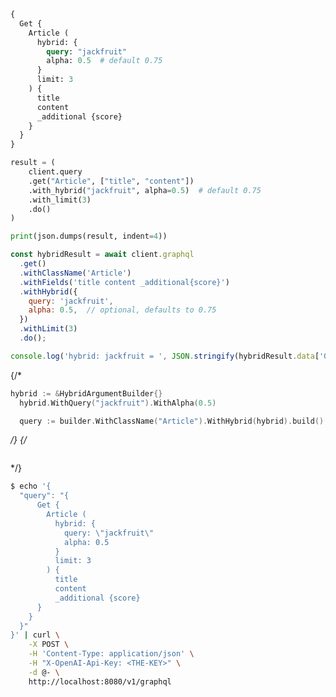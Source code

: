 
<Tabs groupId="languages">
<TabItem value="graphql" label="GraphQL">

```graphql
{
  Get {
    Article (
      hybrid: {
        query: "jackfruit"
        alpha: 0.5  # default 0.75
      }
      limit: 3
    ) {
      title
      content
      _additional {score}
    }
  }
}

```

</TabItem>
<TabItem value="py" label="Python">

```python
result = (
    client.query
    .get("Article", ["title", "content"])
    .with_hybrid("jackfruit", alpha=0.5)  # default 0.75
    .with_limit(3)
    .do()
)

print(json.dumps(result, indent=4))
```

</TabItem>
<TabItem value="js" label="JavaScript">

```js
const hybridResult = await client.graphql
  .get()
  .withClassName('Article')
  .withFields('title content _additional{score}')
  .withHybrid({
    query: 'jackfruit',
    alpha: 0.5,  // optional, defaults to 0.75
  })
  .withLimit(3)
  .do();

console.log('hybrid: jackfruit = ', JSON.stringify(hybridResult.data['Get']['Article'], null, 2));
```

</TabItem>
{/*<TabItem value="go" label="Go">

```go
hybrid := &HybridArgumentBuilder{}
  hybrid.WithQuery("jackfruit").WithAlpha(0.5)

  query := builder.WithClassName("Article").WithHybrid(hybrid).build()
```

</TabItem>*/}
{/*<TabItem value="java" label="Java">

```java

```

</TabItem>*/}
<TabItem value="curl" label="Curl">

```bash
$ echo '{
  "query": "{
      Get {
        Article (
          hybrid: {
            query: \"jackfruit\"
            alpha: 0.5
          }
          limit: 3
        ) {
          title
          content
          _additional {score}
      }
    }
  }"
}' | curl \
    -X POST \
    -H 'Content-Type: application/json' \
    -H "X-OpenAI-Api-Key: <THE-KEY>" \
    -d @- \
    http://localhost:8080/v1/graphql
```

</TabItem>
</Tabs>
